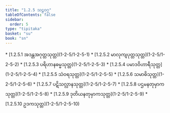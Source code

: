 ```yaml
---
title: "1.2.5 သဠဝဂ္ဂ"
tableOfContents: false
sidebar:
  order: 5
type: "tipitaka"
basket: "su"
book: "sn"
---
```



<DynamicBreadcrumb />



<TableOfContents book="sn" section="1.2.5">
* [1.2.5.1 အဒန္တအဂုတ္တသုတ္တ](1-2-5/1-2-5-1)
* [1.2.5.2 မာလုကျပုတ္တသုတ္တ](1-2-5/1-2-5-2)
* [1.2.5.3 ပရိဟာနဓမ္မသုတ္တ](1-2-5/1-2-5-3)
* [1.2.5.4 ပမာဒဝိဟာရီသုတ္တ](1-2-5/1-2-5-4)
* [1.2.5.5 သံဝရသုတ္တ](1-2-5/1-2-5-5)
* [1.2.5.6 သမာဓိသုတ္တ](1-2-5/1-2-5-6)
* [1.2.5.7 ပဋိသလ္လာနသုတ္တ](1-2-5/1-2-5-7)
* [1.2.5.8 ပဌမနတုမှာကသုတ္တ](1-2-5/1-2-5-8)
* [1.2.5.9 ဒုတိယနတုမှာကသုတ္တ](1-2-5/1-2-5-9)
* [1.2.5.10 ဥဒကသုတ္တ](1-2-5/1-2-5-10)
</TableOfContents>